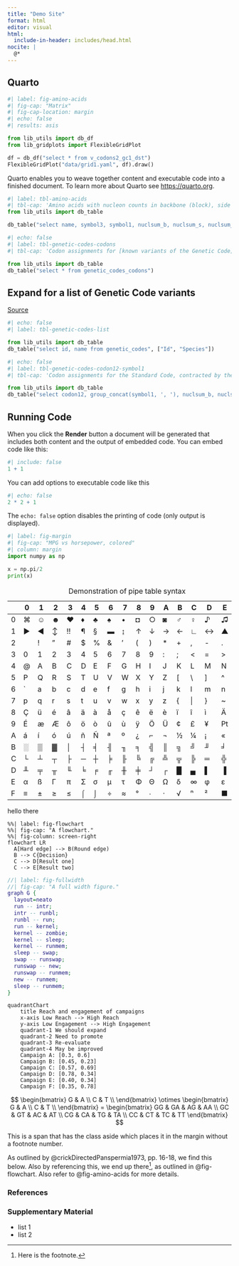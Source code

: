 ```yaml
---
title: "Demo Site"
format: html
editor: visual
html:
  include-in-header: includes/head.html
nocite: |
  @*
---
```


## Quarto

```python
#| label: fig-amino-acids
#| fig-cap: "Matrix"
#| fig-cap-location: margin
#| echo: false 
#| results: asis

from lib_utils import db_df
from lib_gridplots import FlexibleGridPlot

df = db_df("select * from v_codons2_gc1_dst")
FlexibleGridPlot("data/grid1.yaml", df).draw()

```

Quarto enables you to weave together content and executable code into a finished document. To learn more about Quarto see <https://quarto.org>.

```python
#| label: tbl-amino-acids
#| tbl-cap: 'Amino acids with nucleon counts in backbone (block), side chain, and total, ordered by their weight.'
from lib_utils import db_table

db_table("select name, symbol3, symbol1, nuclsum_b, nuclsum_s, nuclsum_t from amino_acids order by nuclsum_t", ['Name', 'Short Name', 'Symbol', 'Block Sum', 'Side Chain Sum', 'Total Sum'])
```

```python
#| echo: false
#| label: tbl-genetic-codes-codons
#| tbl-cap: 'Codon assignments for [known variants of the Genetic Code](https://en.wikipedia.org/wiki/List_of_genetic_codes). GC1 = Standard Code.'

from lib_utils import db_table
db_table("select * from genetic_codes_codons")
```

::: {.callout-note collapse="true"}
## Expand for a list of Genetic Code variants

[Source](https://en.wikipedia.org/wiki/List_of_genetic_codes)

```python
#| echo: false
#| label: tbl-genetic-codes-list

from lib_utils import db_table
db_table("select id, name from genetic_codes", ["Id", "Species"])
```
:::

```python
#| echo: false
#| label: tbl-genetic-codes-codon12-symbol1
#| tbl-cap: 'Codon assignments for the Standard Code, contracted by the first two nucleotide bases.'

from lib_utils import db_table
db_table("select codon12, group_concat(symbol1, ', '), nuclsum_b, nuclsum_s, nuclsum_t from v_codons2_symbol1_gc1_dst group by codon12", ["Codon", "Amino Acids", "Nucleon BL", "Nucleon SC", "Nucleon Total"])
```

## Running Code

When you click the **Render** button a document will be generated that includes both content and the output of embedded code. You can embed code like this:

```r
#| include: false
1 + 1
```

You can add options to executable code like this

```r
#| echo: false
2 * 2 + 1
```

The `echo: false` option disables the printing of code (only output is displayed).

```python
#| label: fig-margin
#| fig-cap: "MPG vs horsepower, colored"
#| column: margin
import numpy as np

x = np.pi/2
print(x)
```

|   | 0 | 1 | 2 | 3 | 4 | 5 | 6 | 7 | 8 | 9 | A | B | C | D | E | F |
|-----|-----|-----|-----|-----|-----|-----|-----|-----|-----|-----|-----|-----|-----|-----|-----|-----|
| 0 | ⌘ | ☺ | ☻ | [♥]{.bg-yellow-300} | [♦]{.bg-yellow-300} | ♣ | ♠ | • | ◘ | ○ | ◙ | ♂ | ♀ | ♪ | ♫ | ☼ |
| 1 | ► | ◄ | ↕ | !! | ¶ | § | ▬ | ↨ | ↑ | ↓ | → | ← | ∟ | ↔ | ▲ | ▼ |
| 2 |  | ! | " | \# | \$ | \% | & | ' | ( | ) | \* | \+ | , | \- | . | / |
| 3 | 0 | 1 | 2 | 3 | 4 | 5 | 6 | 7 | 8 | 9 | : | ; | \< | = | \> | ? |
| 4 | \@ | A | B | C | D | E | F | G | H | I | J | K | L | M | N | O |
| 5 | P | Q | R | S | T | U | V | W | X | Y | Z | \[ | \\ | \] | \^ | \_ |
| 6 | \` | a | b | c | d | e | f | g | h | i | j | k | l | m | n | o |
| 7 | p | q | r | s | t | u | v | w | x | y | z | { | \| | } | \~ | ⌂ |
| 8 | Ç | ü | é | â | ä | à | å | ç | ê | ë | è | ï | î | ì | Ä | Å |
| 9 | É | æ | Æ | ô | ö | ò | û | ù | ÿ | Ö | Ü | ¢ | £ | ¥ | ₧ | ƒ |
| A | á | í | ó | ú | ñ | Ñ | ª | º | ¿ | ⌐ | ¬ | ½ | ¼ | ¡ | « | » |
| B | ░ | ▒ | ▓ | │ | ┤ | ╡ | ╢ | ╖ | ╕ | ╣ | ║ | ╗ | ╝ | ╜ | ╛ | ┐ |
| C | └ | ┴ | ┬ | ├ | ─ | ┼ | ╞ | ╟ | ╚ | ╔ | ╩ | ╦ | ╠ | ═ | ╬ | ╧ |
| D | ╨ | ╤ | ╥ | ╙ | ╘ | ╒ | ╓ | ╫ | ╪ | ┘ | ┌ | █ | ▄ | ▌ | ▐ | ▀ |
| E | α | ß | Γ | π | Σ | σ | µ | τ | Φ | Θ | Ω | δ | ∞ | φ | ε | ∩ |
| F | ≡ | ± | ≥ | ≤ | ⌠ | ⌡ | ÷ | ≈ | ° | ∙ | ⋅ | √ | ⁿ | ² | ■ | ↗ |

: Demonstration of pipe table syntax

hello there

```mermaid
%%| label: fig-flowchart
%%| fig-cap: "A flowchart."
%%| fig-column: screen-right
flowchart LR
  A[Hard edge] --> B(Round edge)
  B --> C{Decision}
  C --> D[Result one]
  C --> E[Result two]
```

```dot
//| label: fig-fullwidth
//| fig-cap: "A full width figure."
graph G {
  layout=neato
  run -- intr;
  intr -- runbl;
  runbl -- run;
  run -- kernel;
  kernel -- zombie;
  kernel -- sleep;
  kernel -- runmem;
  sleep -- swap;
  swap -- runswap;
  runswap -- new;
  runswap -- runmem;
  new -- runmem;
  sleep -- runmem;
}
```

```mermaid
quadrantChart
    title Reach and engagement of campaigns
    x-axis Low Reach --> High Reach
    y-axis Low Engagement --> High Engagement
    quadrant-1 We should expand
    quadrant-2 Need to promote
    quadrant-3 Re-evaluate
    quadrant-4 May be improved
    Campaign A: [0.3, 0.6]
    Campaign B: [0.45, 0.23]
    Campaign C: [0.57, 0.69]
    Campaign D: [0.78, 0.34]
    Campaign E: [0.40, 0.34]
    Campaign F: [0.35, 0.78]
```

$$
\begin{bmatrix} 
G & A \\ 
C & T \\ 
\end{bmatrix}
\otimes
\begin{bmatrix} 
G & A \\ 
C & T \\ 
\end{bmatrix}
=
\begin{bmatrix} 
GG & GA & AG & AA \\ 
GC & GT & AC & AT \\ 
CG & CA & TG & TA \\ 
CC & CT & TC & TT 
\end{bmatrix}
$$

[This is a span that has the class aside which places it in the margin without a footnote number.]{.aside}

As outlined by @crickDirectedPanspermia1973, pp. 16-18, we find this below. Also by referencing this, we end up there[^1], as outlined in @fig-flowchart. Also refer to @fig-amino-acids for more details.

[^1]: Here is the footnote.

### References

::: {#refs}
:::

### Supplementary Material

-   list 1
-   list 2
